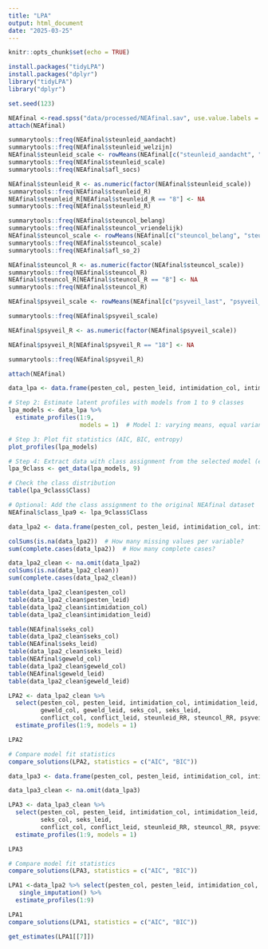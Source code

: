 ```yaml
---
title: "LPA"
output: html_document
date: "2025-03-25"
---
```


```r
knitr::opts_chunk$set(echo = TRUE)
```

```r
install.packages("tidyLPA")
install.packages("dplyr")
library("tidyLPA")
library("dplyr")
```

```r
set.seed(123)
```

```r
NEAfinal <-read.spss("data/processed/NEAfinal.sav", use.value.labels = T, to.data.frame = T)
attach(NEAfinal)
```

```r
summarytools::freq(NEAfinal$steunleid_aandacht)
summarytools::freq(NEAfinal$steunleid_welzijn)
NEAfinal$steunleid_scale <- rowMeans(NEAfinal[c("steunleid_aandacht", "steunleid_welzijn")], na.rm = TRUE)
summarytools::freq(NEAfinal$steunleid_scale)
summarytools::freq(NEAfinal$afl_socs)

NEAfinal$steunleid_R <- as.numeric(factor(NEAfinal$steunleid_scale))
summarytools::freq(NEAfinal$steunleid_R)
NEAfinal$steunleid_R[NEAfinal$steunleid_R == "8"] <- NA
summarytools::freq(NEAfinal$steunleid_R)

summarytools::freq(NEAfinal$steuncol_belang)
summarytools::freq(NEAfinal$steuncol_vriendelijk)
NEAfinal$steuncol_scale <- rowMeans(NEAfinal[c("steuncol_belang", "steuncol_vriendelijk")], na.rm = TRUE)
summarytools::freq(NEAfinal$steuncol_scale)
summarytools::freq(NEAfinal$afl_so_2)

NEAfinal$steuncol_R <- as.numeric(factor(NEAfinal$steuncol_scale))
summarytools::freq(NEAfinal$steuncol_R)
NEAfinal$steuncol_R[NEAfinal$steuncol_R == "8"] <- NA
summarytools::freq(NEAfinal$steuncol_R)

```

```r
NEAfinal$psyveil_scale <- rowMeans(NEAfinal[c("psyveil_last", "psyveil_hulp", "psyveil_fout")], na.rm = TRUE)

summarytools::freq(NEAfinal$psyveil_scale)

NEAfinal$psyveil_R <- as.numeric(factor(NEAfinal$psyveil_scale))

NEAfinal$psyveil_R[NEAfinal$psyveil_R == "18"] <- NA

summarytools::freq(NEAfinal$psyveil_R)

```



```r
attach(NEAfinal)
```


```r
data_lpa <- data.frame(pesten_col, pesten_leid, intimidation_col, intimidation_leid, geweld_col, geweld_leid, seks_col, seks_leid, conflict_col, conflict_leid, steunleid_R, steuncol_R, psyveil_R)
```

```r

# Step 2: Estimate latent profiles with models from 1 to 9 classes
lpa_models <- data_lpa %>%
  estimate_profiles(1:9, 
                    models = 1)  # Model 1: varying means, equal variances, zero covariances

# Step 3: Plot fit statistics (AIC, BIC, entropy)
plot_profiles(lpa_models)

# Step 4: Extract data with class assignment from the selected model (e.g., 9-class solution)
lpa_9class <- get_data(lpa_models, 9)

# Check the class distribution
table(lpa_9class$Class)

# Optional: Add the class assignment to the original NEAfinal dataset
NEAfinal$class_lpa9 <- lpa_9class$Class

```

```r
data_lpa2 <- data.frame(pesten_col, pesten_leid, intimidation_col, intimidation_leid, geweld_col, geweld_leid, seks_col, seks_leid, conflict_col, conflict_leid, steunleid_RR, steuncol_RR, psyveil_RR)
```


```r
colSums(is.na(data_lpa2))  # How many missing values per variable?
sum(complete.cases(data_lpa2))  # How many complete cases?

```
```r
data_lpa2_clean <- na.omit(data_lpa2)
colSums(is.na(data_lpa2_clean))
sum(complete.cases(data_lpa2_clean))
```
```r
table(data_lpa2_clean$pesten_col)
table(data_lpa2_clean$pesten_leid)
table(data_lpa2_clean$intimidation_col)
table(data_lpa2_clean$intimidation_leid)

table(NEAfinal$seks_col)
table(data_lpa2_clean$seks_col)
table(NEAfinal$seks_leid)
table(data_lpa2_clean$seks_leid)
table(NEAfinal$geweld_col)
table(data_lpa2_clean$geweld_col)
table(NEAfinal$geweld_leid)
table(data_lpa2_clean$geweld_leid)
```


```r
LPA2 <- data_lpa2_clean %>%
  select(pesten_col, pesten_leid, intimidation_col, intimidation_leid,
         geweld_col, geweld_leid, seks_col, seks_leid,
         conflict_col, conflict_leid, steunleid_RR, steuncol_RR, psyveil_RR) %>%
  estimate_profiles(1:9, models = 1)

LPA2

# Compare model fit statistics
compare_solutions(LPA2, statistics = c("AIC", "BIC"))
```

```r
data_lpa3 <- data.frame(pesten_col, pesten_leid, intimidation_col, intimidation_leid, seks_col, seks_leid, conflict_col, conflict_leid, steunleid_RR, steuncol_RR, psyveil_RR)

```

```r
data_lpa3_clean <- na.omit(data_lpa3)
```

```r
LPA3 <- data_lpa3_clean %>%
  select(pesten_col, pesten_leid, intimidation_col, intimidation_leid,
         seks_col, seks_leid,
         conflict_col, conflict_leid, steunleid_RR, steuncol_RR, psyveil_RR) %>%
  estimate_profiles(1:9, models = 1)

LPA3

# Compare model fit statistics
compare_solutions(LPA3, statistics = c("AIC", "BIC"))
```





```r
LPA1 <-data_lpa2 %>% select(pesten_col, pesten_leid, intimidation_col, intimidation_leid, geweld_col, geweld_leid, seks_col, seks_leid, conflict_col, conflict_leid, steunleid_RR, steuncol_RR, psyveil_RR)%>%
   single_imputation() %>% 
  estimate_profiles(1:9)

LPA1
compare_solutions(LPA1, statistics = c("AIC", "BIC"))
```

```r
get_estimates(LPA1[[7]])

```

